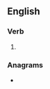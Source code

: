 ==English==

===Verb===
{{head|en|present participle}}

# {{present participle of|radge|lang=en|nocat=1}}

===Anagrams===
* {{anagrams|en|a=adginr|Dargin|Gardin|daring|drag in|gradin}}